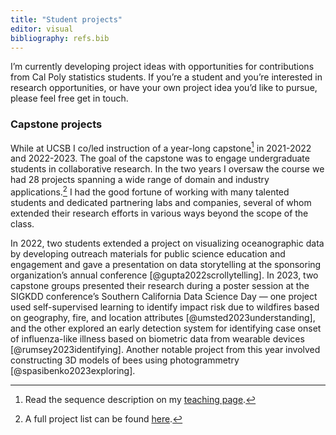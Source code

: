 ```yaml
---
title: "Student projects"
editor: visual
bibliography: refs.bib
---
```


I'm currently developing project ideas with opportunities for contributions from Cal Poly statistics students. If you're a student and you're interested in research opportunities, or have your own project idea you'd like to pursue, please feel free get in touch.

### Capstone projects

While at UCSB I co/led instruction of a year-long capstone[^1] in 2021-2022 and 2022-2023. The goal of the capstone was to engage undergraduate students in collaborative research. In the two years I oversaw the course we had 28 projects spanning a wide range of domain and industry applications.[^2] I had the good fortune of working with many talented students and dedicated partnering labs and companies, several of whom extended their research efforts in various ways beyond the scope of the class.

[^1]: Read the sequence description on my [teaching page](teaching.qmd#pstat197).

[^2]: A full project list can be found [here](http://ruizt.github.io/pstat197).

In 2022, two students extended a project on visualizing oceanographic data by developing outreach materials for public science education and engagement and gave a presentation on data storytelling at the sponsoring organization's annual conference [@gupta2022scrollytelling]. In 2023, two capstone groups presented their research during a poster session at the SIGKDD conference's Southern California Data Science Day --- one project used self-supervised learning to identify impact risk due to wildfires based on geography, fire, and location attributes [@umsted2023understanding], and the other explored an early detection system for identifying case onset of influenza-like illness based on biometric data from wearable devices [@rumsey2023identifying]. Another notable project from this year involved constructing 3D models of bees using photogrammetry [@spasibenko2023exploring].

